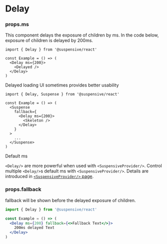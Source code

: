 
# Delay

### props.ms

This component delays the exposure of children by ms. In the code below, exposure of children is delayed by 200ms.

```tsx /ms/
import { Delay } from '@suspensive/react'

const Example = () => (
  <Delay ms={200}>
    <Delayed />
  </Delay>
)
```

<Callout type='info'>

Delayed loading UI sometimes provides better usability

```tsx /Delay/
import { Delay, Suspense } from '@suspensive/react'

const Example = () => (
  <Suspense
    fallback={
      <Delay ms={200}>
        <Skeleton />
      </Delay>
    }
  >
    ...
  </Suspense>
)
```

</Callout>

<Callout>

Default ms

`<Delay/>` are more powerful when used with `<SuspensiveProvider/>`. Control multiple `<Delay/>`s default ms with `<SuspensiveProvider/>`. Details are introduced in [`<SuspensiveProvider/>` page](/docs/react/SuspensiveProvider).

</Callout>

### props.fallback

fallback will be shown before the delayed exposure of children.

```jsx /fallback/
import { Delay } from '@suspensive/react'

const Example = () => (
  <Delay ms={200} fallback={<>Fallback Text</>}>
    200ms delayed Text
  </Delay>
)
```
